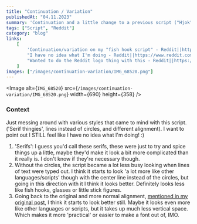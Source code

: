 ```yaml
---
title: "Continuation / Variation"
publishedAt: "04.11.2023"
summary: 'Continuation and a little change to a previous script ("Hjok").'
tags: ["Script", "Reddit"]
category: "blog"
links:
    [
        'Continuation/variation on my "fish hook script" - Reddit||https://www.reddit.com/r/neography/comments/12ia74d/continuationvariation_on_my_fish_hook_script/?utm_source=share&amp;utm_medium=web2x&amp;context=3',
        "I have no idea what I'm doing - Reddit||https://www.reddit.com/r/neography/comments/1281xvo/i_have_no_idea_what_im_doing/?utm_source=share&amp;utm_medium=web2x&amp;context=3",
        "Wanted to do the Reddit logo thing with this - Reddit||https://www.reddit.com/r/neography/comments/129gdiq/wanted_to_do_the_reddit_logo_thing_with_this/?utm_source=share&utm_medium=web2x&context=3",
    ]
images: ["/images/continuation-variation/IMG_68520.png"]
---
```


<Image
	alt={`IMG_68520`}
	src={`/images/continuation-variation/IMG_68520.png`}
	width={690}
	height={358}
/>

### Context

Just messing around with various styles that came to mind with this script. ('Serif thingies', lines instead of circles, and different alignment). I want to point out I STILL feel like I have no idea what I'm doing! :)

1. 'Serifs': I guess you'd call these serifs, these were just to try and spice things up a little, maybe they'd make it look a bit more complicated than it really is. I don't know if they're necessary though.
2. Without the circles, the script became a lot less busy looking when lines of text were typed out. I think it starts to look 'a lot more like other languages/scripts' though with the center line instead of the circles, but going in this direction with it I think it looks better. Definitely looks less like fish hooks, glasses or little stick figures.
3. Going back to the original and more normal alignment, [mentioned in my original post](https://www.reddit.com/r/neography/comments/1281xvo/i_have_no_idea_what_im_doing/), I think it starts to look better still. Maybe it looks even more like other languages or scripts, but it takes up much less vertical space. Which makes it more 'practical' or easier to make a font out of, IMO.

